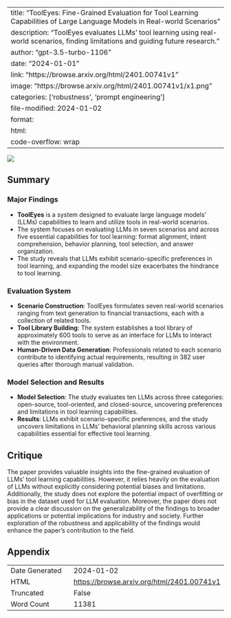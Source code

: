 
---
title: "ToolEyes: Fine-Grained Evaluation for Tool Learning Capabilities of Large Language Models in Real-world Scenarios"
description: "ToolEyes evaluates LLMs' tool learning using real-world scenarios, finding limitations and guiding future research."
author: "gpt-3.5-turbo-1106"
date: "2024-01-01"
link: "https://browse.arxiv.org/html/2401.00741v1"
image: "https://browse.arxiv.org/html/2401.00741v1/x1.png"
categories: ['robustness', 'prompt engineering']
file-modified: 2024-01-02
format:
  html:
    code-overflow: wrap
---

![](https://browse.arxiv.org/html/2401.00741v1/x1.png)

## Summary

### Major Findings
- **ToolEyes** is a system designed to evaluate large language models' (LLMs) capabilities to learn and utilize tools in real-world scenarios.
- The system focuses on evaluating LLMs in seven scenarios and across five essential capabilities for tool learning: format alignment, intent comprehension, behavior planning, tool selection, and answer organization.
- The study reveals that LLMs exhibit scenario-specific preferences in tool learning, and expanding the model size exacerbates the hindrance to tool learning.

### Evaluation System
- **Scenario Construction**: ToolEyes formulates seven real-world scenarios ranging from text generation to financial transactions, each with a collection of related tools.
- **Tool Library Building**: The system establishes a tool library of approximately 600 tools to serve as an interface for LLMs to interact with the environment.
- **Human-Driven Data Generation**: Professionals related to each scenario contribute to identifying actual requirements, resulting in 382 user queries after thorough manual validation.

### Model Selection and Results
- **Model Selection**: The study evaluates ten LLMs across three categories: open-source, tool-oriented, and closed-source, uncovering preferences and limitations in tool learning capabilities.
- **Results**: LLMs exhibit scenario-specific preferences, and the study uncovers limitations in LLMs' behavioral planning skills across various capabilities essential for effective tool learning.

## Critique

The paper provides valuable insights into the fine-grained evaluation of LLMs' tool learning capabilities. However, it relies heavily on the evaluation of LLMs without explicitly considering potential biases and limitations. Additionally, the study does not explore the potential impact of overfitting or bias in the dataset used for LLM evaluation. Moreover, the paper does not provide a clear discussion on the generalizability of the findings to broader applications or potential implications for industry and society. Further exploration of the robustness and applicability of the findings would enhance the paper's contribution to the field.

## Appendix

|          |          |
|----------|----------|
| Date Generated     | 2024-01-02       |
| HTML     | [https://browse.arxiv.org/html/2401.00741v1](https://browse.arxiv.org/html/2401.00741v1)       |
| Truncated       | False       |
| Word Count       | 11381       |